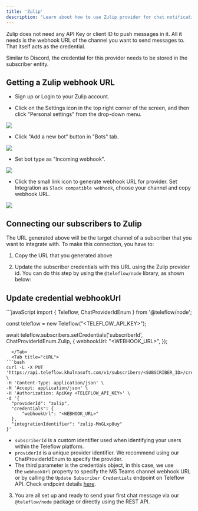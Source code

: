 ```yaml
---
title: 'Zulip'
description: 'Learn about how to use Zulip provider for chat notifications'
---
```


Zulip does not need any API Key or client ID to push messages in it. All it needs is the webhook URL of the channel you want to send messages to. That itself acts as the credential.

Similar to Discord, the credential for this provider needs to be stored in the subscriber entity.

## Getting a Zulip webhook URL

- Sign up or Login to your Zulip account.

- Click on the Settings icon in the top right corner of the screen, and then click "Personal settings" from the drop-down menu.

<Frame><img src="/images/channels-and-providers/chat/zulip/step_01.png" /></Frame>

- Click "Add a new bot" button in "Bots" tab.

<Frame><img src="/images/channels-and-providers/chat/zulip/step_02.png" /> </Frame>

- Set bot type as "Incoming webhook".

<Frame><img src="/images/channels-and-providers/chat/zulip/step_03.png" /> </Frame>

- Click the small link icon to generate webhook URL for provider. Set Integration as `Slack compatible webhook`, choose your channel and copy webhook URL.

<Frame><img src="/images/channels-and-providers/chat/zulip/step_04.png" /> </Frame>

## Connecting our subscribers to Zulip

The URL generated above will be the target channel of a subscriber that you want to integrate with. To make this connection, you have to:

1. Copy the URL that you generated above

2. Update the subscriber credentials with this URL using the Zulip provider id. You can do this step by using the `@teleflow/node` library, as shown below:

## Update credential webhookUrl

<Tabs>
  <Tab title="Node.js">
```javaScript
import {
  Teleflow,
  ChatProviderIdEnum
} from '@teleflow/node';

const teleflow = new Teleflow("<TELEFLOW_API_KEY>");

await teleflow.subscribers.setCredentials('subscriberId', ChatProviderIdEnum.Zulip, {
  webhookUrl: "<WEBHOOK_URL>",
});
```
  </Tab>
  <Tab title="cURL">
```bash 
curl -L -X PUT 'https://api.teleflow.khulnasoft.com/v1/subscribers/<SUBSCRIBER_ID>/credentials' \
-H 'Content-Type: application/json' \
-H 'Accept: application/json' \
-H 'Authorization: ApiKey <TELEFLOW_API_KEY>' \
-d '{
  "providerId": "zulip",
  "credentials": {
      "webhookUrl": "<WEBHOOK_URL>"
  },
  "integrationIdentifier": "zulip-MnGLxp8uy"
}'
```
  </Tab>
</Tabs>

- `subscriberId` is a custom identifier used when identifying your users within the Teleflow platform.
- `providerId` is a unique provider identifier. We recommend using our ChatProviderIdEnum to specify the provider.
- The third parameter is the credentials object, in this case, we use the `webhookUrl` property to specify the MS Teams channel webhook URL or by calling the `Update Subscriber Credentials` endpoint on Teleflow API. Check endpoint details [here](https://docs.teleflow.khulnasoft.com/api/update-subscriber-credentials/).

3. You are all set up and ready to send your first chat message via our `@teleflow/node` package or directly using the REST API.
